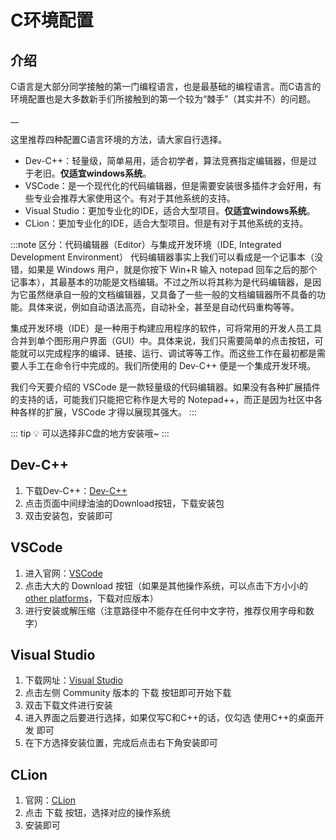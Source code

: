 # C环境配置



## 介绍

C语言是大部分同学接触的第一门编程语言，也是最基础的编程语言。而C语言的环境配置也是大多数新手们所接触到的第一个较为“棘手”（其实并不）的问题。    

   __

这里推荐四种配置C语言环境的方法，请大家自行选择。
- Dev-C++：轻量级，简单易用，适合初学者，算法竞赛指定编辑器，但是过于老旧。**仅适宜windows系统**。
- VSCode：是一个现代化的代码编辑器，但是需要安装很多插件才会好用，有些专业会推荐大家使用这个。有对于其他系统的支持。
- Visual Studio：更加专业化的IDE，适合大型项目。**仅适宜windows系统**。
- CLion：更加专业化的IDE，适合大型项目。但是有对于其他系统的支持。


:::note 区分：代码编辑器（Editor）与集成开发环境（IDE, Integrated Development Environment）
代码编辑器事实上我们可以看成是一个记事本（没错，如果是 Windows 用户，就是你按下 Win+R 输入 notepad 回车之后的那个记事本），其最基本的功能是文档编辑。不过之所以将其称为是代码编辑器，是因为它虽然继承自一般的文档编辑器，又具备了一些一般的文档编辑器所不具备的功能。具体来说，例如自动语法高亮，自动补全，甚至是自动代码重构等等。

集成开发环境（IDE）是一种用于构建应用程序的软件，可将常用的开发人员工具合并到单个图形用户界面（GUI）中。具体来说，我们只需要简单的点击按钮，可能就可以完成程序的编译、链接、运行、调试等等工作。而这些工作在最初都是需要人手工在命令行中完成的。我们所使用的 Dev-C++ 便是一个集成开发环境。

我们今天要介绍的 VSCode 是一款轻量级的代码编辑器。如果没有各种扩展插件的支持的话，可能我们只能把它称作是大号的 Notepad++，而正是因为社区中各种各样的扩展，VSCode 才得以展现其强大。
:::

::: tip 💡
可以选择非C盘的地方安装哦~
:::

## Dev-C++
1. 下载Dev-C++：[Dev-C++](https://sourceforge.net/projects/orwelldevcpp/)
2. 点击页面中间绿油油的Download按钮，下载安装包
3. 双击安装包，安装即可


## VSCode
1. 进入官网：[VSCode](https://code.visualstudio.com/)
2. 点击大大的 Download 按钮（如果是其他操作系统，可以点击下方小小的[other platforms](https://code.visualstudio.com/Download)，下载对应版本）
3. 进行安装或解压缩（注意路径中不能存在任何中文字符，推荐仅用字母和数字）


## Visual Studio
1. 下载网址：[Visual Studio](https://visualstudio.microsoft.com/zh-hans/downloads/)
2. 点击左侧 Community 版本的 下载 按钮即可开始下载
3. 双击下载文件进行安装
4. 进入界面之后要进行选择，如果仅写C和C++的话，仅勾选 使用C++的桌面开发 即可
5. 在下方选择安装位置，完成后点击右下角安装即可


## CLion
1. 官网：[CLion](https://www.jetbrains.com/zh-cn/clion/)
2. 点击 下载 按钮，选择对应的操作系统
3. 安装即可


